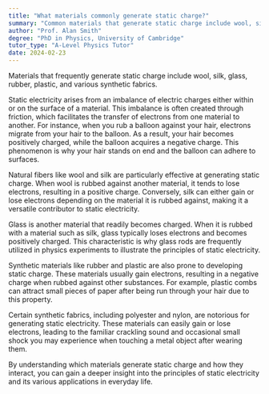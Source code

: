 ```yaml
---
title: "What materials commonly generate static charge?"
summary: "Common materials that generate static charge include wool, silk, glass, rubber, plastic, and some synthetic fabrics."
author: "Prof. Alan Smith"
degree: "PhD in Physics, University of Cambridge"
tutor_type: "A-Level Physics Tutor"
date: 2024-02-23
---
```


Materials that frequently generate static charge include wool, silk, glass, rubber, plastic, and various synthetic fabrics.

Static electricity arises from an imbalance of electric charges either within or on the surface of a material. This imbalance is often created through friction, which facilitates the transfer of electrons from one material to another. For instance, when you rub a balloon against your hair, electrons migrate from your hair to the balloon. As a result, your hair becomes positively charged, while the balloon acquires a negative charge. This phenomenon is why your hair stands on end and the balloon can adhere to surfaces.

Natural fibers like wool and silk are particularly effective at generating static charge. When wool is rubbed against another material, it tends to lose electrons, resulting in a positive charge. Conversely, silk can either gain or lose electrons depending on the material it is rubbed against, making it a versatile contributor to static electricity.

Glass is another material that readily becomes charged. When it is rubbed with a material such as silk, glass typically loses electrons and becomes positively charged. This characteristic is why glass rods are frequently utilized in physics experiments to illustrate the principles of static electricity.

Synthetic materials like rubber and plastic are also prone to developing static charge. These materials usually gain electrons, resulting in a negative charge when rubbed against other substances. For example, plastic combs can attract small pieces of paper after being run through your hair due to this property.

Certain synthetic fabrics, including polyester and nylon, are notorious for generating static electricity. These materials can easily gain or lose electrons, leading to the familiar crackling sound and occasional small shock you may experience when touching a metal object after wearing them.

By understanding which materials generate static charge and how they interact, you can gain a deeper insight into the principles of static electricity and its various applications in everyday life.
    